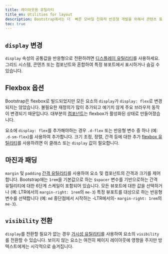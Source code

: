 ```yaml
---
title: 레이아웃용 유틸리티
title_en: Utilities for layout
description: Bootstrap에서는 더  빠른 모바일 친화적 반응형 개발을 위해서 콘텐츠 표시, 숨기기, 정렬, 간격 조정을 위한 수십 개의 유틸리티 클래스가 포함되어 있습니다.
toc: true
---
```


## `display` 변경

`display` 속성의 공통값을 반응형으로 전환하려면 [디스플레이 유틸리티]([[docsref:/utilities/display]])를 사용하세요. 그리드 시스템, 콘텐츠 또는 컴포넌트와 혼합하여 특정 뷰포트에서 표시하거나 숨길 수 있습니다.

## Flexbox 옵션

Bootstrap은 flexbox로 빌드되었지만 모든 요소의 `display`가 `display: flex`로 변경되지는 않았습니다. 불필요한 재정의가 많이 추가되고 예기치 않게 주요 브라우저 동작이 변경되기 때문입니다. 대부분의 [컴포넌트]([[docsref:/components/alerts]])는 flexbox가 활성화된 상태로 만들어졌습니다.

요소에 `display: flex`를 추가해야하는 경우 `.d-flex` 또는 반응형 변수 중 하나 (예: `.d-sm-flex`)를 사용하여 추가합니다. 크기 조정, 정렬, 간격 등에 대한 추가 [flexbox 유틸리티]([[docsref:/utilities/flex]])를 사용하려면 이 클래스 또는 `display` 값이 필요합니다.

## 마진과 패딩

`margin` 및 `padding` [간격 유틸리티]([[docsref:/utilities/spacing]])를 사용하여 요소 및 컴포넌트의 간격과 크기를 제어합니다. Bootstrap에는 `1rem`을 기본값으로 하는 `$spacer` 변수를 기반으로하는 간격 유틸리티에 대한 6단계 스케일이 포함되어 있습니다. 모든 뷰포트에 대한 값을 선택하거나 (예: LTR에서의 `margin-right: 1rem`의 `me-3`) 특정 뷰포트를 대상으로 하는 반응형 변수를 선택합니다 (예: `md` 중단점에서 시작하는 -LTR에서의- `margin-right: 1rem`의 `me-3`).

## `visibility` 전환

`display`를 전환할 필요가 없는 경우 [가시성 유틸리티]([[docsref:/utilities/visibility]])를 사용하여 요소의 `visibility`를 전환할 수 있습니다. 보이지 않는 요소는 여전히 페이지 레이아웃에 영향을 주지만 방텍스트에게는 시각적으로 숨겨집니다.